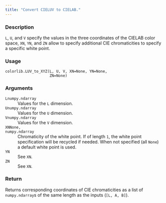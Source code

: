 ```yaml
---
title: "Convert CIELUV to CIELAB."
---
```


### Description

`L`, `U`, and `V` specify the values in the three coordinates of the
CIELAB color space,
`XN`, `YN`, and `ZN` allow to specify additional CIE chromaticities to
specify a specific white point.

### Usage

<pre><code class='language-python'>colorlib.LUV_to_XYZ(L, U, V, XN=None, YN=None,<br/>                    ZN=None)</code></pre>

### Arguments

<dl class="pyp-list param-list">
  <dt style = "white-space: nowrap; font-family: monospace; vertical-align: top">
   <code id="colorspace.colorlib.colorlib.LUV_to_XYZ:L">L</code><code class="argument-class">numpy.ndarray</code>
  </dt>
 <dd>Values for the `L` dimension.</dd>
  <dt style = "white-space: nowrap; font-family: monospace; vertical-align: top">
   <code id="colorspace.colorlib.colorlib.LUV_to_XYZ:U">U</code><code class="argument-class">numpy.ndarray</code>
  </dt>
 <dd>Values for the `U` dimension.</dd>
  <dt style = "white-space: nowrap; font-family: monospace; vertical-align: top">
   <code id="colorspace.colorlib.colorlib.LUV_to_XYZ:V">V</code><code class="argument-class">numpy.ndarray</code>
  </dt>
 <dd>Values for the `V` dimension.</dd>
  <dt style = "white-space: nowrap; font-family: monospace; vertical-align: top">
   <code id="colorspace.colorlib.colorlib.LUV_to_XYZ:XN">XN</code><code class="argument-class">None, numpy.ndarray</code>
  </dt>
 <dd>Chromaticity of the white point. If of
length `1`, the white point specification will be recycled if needed.
When not specified (all `None`) a default white point is used.</dd>
  <dt style = "white-space: nowrap; font-family: monospace; vertical-align: top">
   <code id="colorspace.colorlib.colorlib.LUV_to_XYZ:YN">YN</code>
  </dt>
 <dd>See `XN`.</dd>
  <dt style = "white-space: nowrap; font-family: monospace; vertical-align: top">
   <code id="colorspace.colorlib.colorlib.LUV_to_XYZ:ZN">ZN</code>
  </dt>
 <dd>See `XN`.</dd>
</dl>

### Return

Returns corresponding coordinates of CIE chromaticities as
a list of `numpy.ndarray`s of the same length as the inputs (`[L, A, B]`).
